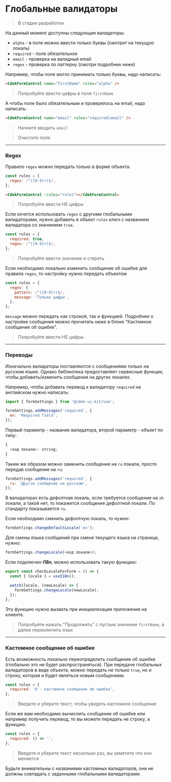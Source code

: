 
<Meta title="Form/Global Validators" />

# Глобальные валидаторы

> В стадии разработки

На данный момент доступны следующие валидаторы:

- `alpha` - в поле можно ввести только буквы (смотрит на текущую локаль)
- `required` - поле обязательное
- `email` - проверка на валидный email
- `regex` - проверка по паттерну (смотри подробнее ниже)

Например, чтобы поле могло принимать только буквы, надо написать:

```html dark
<CdekFormControl name="firstName" rules="alpha" />
```

> Попробуйте ввести цифры в поле `firstName`

<Story id="form-cdekform--global-validator" />

А чтобы поле было обязательным и проверялось на email, надо написать:

```html dark
<CdekFormControl name="email" rules="required|email" />
```

> Начните вводить `email`

> Очистите поле

<Story id="form-cdekformcontrol--required-with-email" />

---

### Regex

Правило `regex` можно передать только в форме объекта.

```js dark
const rules = {
  regex: /^([0-9]+)$/,
};
```

```html dark
<CdekFormControl :rules="rules"></CdekFormControl>
```

> Попробуйте ввести НЕ цифры

<Story id="form-cdekformcontrol--regex" />

Если хочется использовать `regex` с другими глобальными валидаторами, нужно
добавить в объект `rules` ключ с названием валидатора со значением `true`.

```js dark
const rules = {
  required: true,
  regex: /^([0-9]+)$/,
};
```

> Попробуйте ввести значение и стереть

<Story id="form-cdekformcontrol--regex-with-required" />

Если необходимо локально изменить сообщение об ошибке для правила `regex`, то настройку нужно
передать объектом

```js dark
const rules = {
  regex: {
    pattern: /^([0-9]+)$/,
    message: 'Только цифры',
  },
};
```

`message` можно передать как строкой, так и функцией. Подробнее о настройке сообщения можно
прочитать ниже в блоке "Кастомное сообщение об ошибке".

> Попробуйте ввести НЕ цифры

<Story id="form-cdekformcontrol--regex-with-custom-error" />

---

### Переводы

Изначально валидаторы поставляются с сообщениями только на русском языке. Однако библиотека
предоставляет сервисные функции, чтобы добавить/изменить сообщения на других локалях.

Например, чтобы добавить перевод к валидатору `required` на английском нужно написать:

```js dark
import { formSettings } from '@cdek-ui-kit/vue';

formSettings.addMessages('required', {
  en: 'Required field',
});
```

Первый параметр - название валидатора, второй параметр - объект по типу:

```js dark
{
  <код локали>: string;
}
```

Таким же образом можно заменить сообщение на `ru` локали, просто передав сообщение на `ru`:

```js dark
formSettings.addMessages('required', {
  ru: 'Другое сообщение на русском',
});
```

В валидаторах есть дефолтная локаль, если требуется сообщение на `zh` локали, а такой нет, то покажется
сообщение дефолтной локали. По стандарту показывается `ru`.

Если необходимо сменить дефолтную локаль, то нужно:

```js dark
formSettings.changeDefaultLocale('en');
```

Для смены языка сообщений при смене текущего языка на странице, нужно:

```js dark
formSettings.changeLocale(<код локали>);
```

Если подключен **i18n**, можно использовать такую функцию:

```js dark
export const checkLocaleForForm = () => {
  const { locale } = useI18n();

  watch(locale, (newLocale) => {
    formSettings.changeLocale(newLocale);
  });
};
```

Эту функцию нужно вызвать при инициализации приложения на клиенте.

> Попробуйте нажать "Продолжить" с пустым значение `firstName`, а далее переключить язык

<Story id="form-cdekform--change-language" />

---

### Кастомное сообщение об ошибке

Есть возможность локально переопределить сообщение об ошибке (глобально это не будет распространяться).
При передаче глобальных валидаторов в виде объекта, можно передать не только `true`, но и строку,
которая и будет являться новым сообщением.

```js dark
const rules = {
  required: 'Я - кастомное сообщение об ошибке',
};
```

> Введите и уберите текст, чтобы увидеть кастомное сообщение

<Story id="form-cdekformcontrol--required-custom-message" />

Если же вам необходимо вычислить сообщение об ошибке или например получить перевод, то
вы можете передать не строку, а функцию.

```js dark
const rules = {
  required: () => '',
};
```

> Введите и уберите текст несколько раз, вы заметите что оно меняется

<Story id="form-cdekformcontrol--required-custom-message-function" />

Будьте внимательны с названиями кастомных валидаторов, они не должны совпадать с заданными
глобальными валидаторами.
